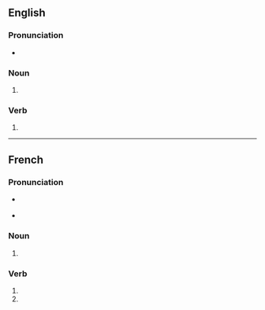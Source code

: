 {{also|Gouges|gougés}}

==English==

===Pronunciation===
* {{IPA|en|/ɡaʊdʒəz/}}

===Noun===
{{head|en|noun form}}

# {{plural of|en|gouge}}

===Verb===
{{head|en|verb form}}

# {{en-third-person singular of|gouge}}

----

==French==

===Pronunciation===
* {{a|France}} {{fr-IPA|pos=vnv}}
* {{a|Québec}} {{IPA|fr|/ɡʊːʒ/}}

===Noun===
{{head|fr|noun form|g=f}}

# {{plural of|fr|gouge}}

===Verb===
{{head|fr|verb form}}

# {{inflection of|fr|gouger||2|s|pres|indc}}
# {{inflection of|fr|gouger||2|s|pres|subj}}